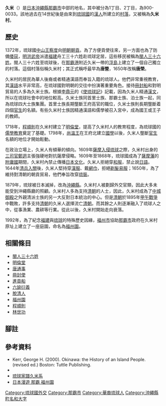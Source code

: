 {{coord|26.21744|N|127.675831|E|display=title}}
{{Lewchewan|img=Fukushuen Garden.JPG|imgwidth=200px|caption=在久米村原址上建立的[[福州園|福州園]]|kanji=久米村|kana=クニンラ<ref>http://ryukyu-lang.lib.u-ryukyu.ac.jp/srnh/details.php?ID=SN50577</ref>|romaji=Kuninra}}

'''久米'''（{{jpn|j=久米|hg=くめ|rm=Kume}}）是[[日本|日本]][[沖繩縣|沖繩縣]][[那霸市|那霸市]]中部的地名，其中被分為1丁目、2丁目，{{link-ja|日本郵便番號|日本の郵便番号|郵便番號}}為900-0033。該地過去在14世紀後是由來到[[琉球國|琉球國]]的[[漢人|漢人]]所建立的[[村落|村落]]，又被稱為'''久米村'''。

== 歷史 ==

1372年，琉球國[[中山王國|中山王]][[察度|察度]]向[[明朝|明朝]][[朝貢|朝貢]]。為了方便貢使往來，另一方面也為了防備[[倭寇|倭寇]]，[[明|明]][[洪武帝|洪武帝]]派遣[[福建|福建]]舟工三十六姓赴琉球定居，這些移民被稱為[[閩人三十六姓|閩人三十六姓]]。閩人三十六姓至琉球後，在[[那霸港|那霸港]]附近久米一帶的[[浮島|浮島]]上建立了一個自己獨立的村落。這個村落俗稱久米村；其正式稱呼最早為'''唐營'''，1650年改稱'''唐榮'''。

久米村的居民為華人後裔或者精通漢語而奉旨入籍的琉球人。他們非常重視教育，其[[漢語|漢語]]水平非常高，在琉球國對明朝的交往中扮演著重要角色。接待[[冊封船|冊封船]]和對明貿易的人多為久米士族。根據[[李鼎元|李鼎元]]的《[[使琉球記|使琉球記]]》記載，因為久米人精通[[漢文|漢文]]，所以在琉球社會中的地位較高。久米士族同首里士族、那霸士族、泊士族一起，同為琉球四大士族集團。首里士族長期壟斷王府高官的職位，久米士族則長期壟斷着四個[[官生|官生]]的名額。有些久米村士族因精通漢語和儒學被召入宮中，成為國王或王子的教師。

1718年，[[程順則|程順則]]在久米村建立了[[明倫堂|明倫堂]]，提高了久米村人的教育程度，為琉球國的[[儒學|儒學]][[教育|教育]]奠定了基礎。1798年，[[尚溫王|尚溫王]]在王府北建立[[國學_(琉球)|國學]]以後，久米人壟斷[[官生|官生]]名額的地位才開始鬆動。

在政治立場上，久米人有傾華的傾向。1609年[[薩摩入侵琉球|薩摩入侵琉球]]之際，久米村出身的[[三司官|三司官]][[鄭迵|鄭迵]]主張強硬地對抗薩摩侵略。1609年至1868年，琉球國成為了[[薩摩藩|薩摩藩]]的[[附庸國|附庸國]]期間，久米村內禁止傳播[[日本文化|日本文化]]。久米人拒絕穿[[和服|和服]]，禁止說[[日語|日語]]。1644年[[清兵入關|清兵入關]]後，久米人堅持穿[[漢服|漢服]]、戴[[網巾|網巾]]，拒絕[[剃髮易服|剃髮易服]]；1650年，為了維持對清朝的朝貢貿易，他們奉旨改穿[[琉裝|琉裝]]。

1879年，琉球被日本滅掉，改為[[沖繩縣|沖繩縣]]。久米村人被劃歸外交官類，因此大多未能受到沖繩縣廳的照顧。久米村人多為支持[[清朝|清朝]]的人士，因此，久米村成為了[[中城御殿|中城御殿]]之外親清派士族的另一大反對日本統治的中心。但是[[清朝|清朝]]於1895年[[甲午戰爭|甲午戰爭]]中戰敗，許多支持[[清朝|清朝]]的久米人選擇流亡[[清朝|清朝]]。而其餘之人則逐漸融入了琉球人之中，從事漁業、農耕等行業。從此以後，久米村開始走向衰落。

1992年，為了紀念[[福建|福建]]與[[琉球|琉球]]的特殊歷史因緣，[[福州市|福州市]]協助[[那霸市|那霸市]]政府在久米村原址上建立了一座庭園，命名為[[福州園|福州園]]。

== 相關條目 ==
*[[閩人三十六姓|閩人三十六姓]]
*[[明倫堂|明倫堂]]
*[[唐通事|唐通事]]
*[[冊封使|冊封使]]
*[[進貢船|進貢船]]
*[[六諭衍義|六諭衍義]]
*[[脫清人|脫清人]]
*[[福州園|福州園]]
*[[程順則|程順則]]
*[[林世功|林世功]]
== 腳註 ==
{{reflist}}

== 參考資料 ==
*Kerr, George H. (2000). Okinawa: the History of an Island People. (revised ed.) Boston: Tuttle Publishing. 
*[https://web.archive.org/web/20100329143954/http://kumesouseikai.jp/modules/kume36/ {{lang|ja|久米三十六姓とは？}}]
*[https://web.archive.org/web/20090422023254/http://www.geocities.jp/ryukyu_history/ryukyukafu/kahu_kume.html 琉球家譜久米系]
*[https://web.archive.org/web/20090514033017/http://www.e-japannavi.com/syuyu/oka_naha_fksyu.shtml 日本漫遊 那霸 福州園]

[[Category:琉球國外交|Category:琉球國外交]]
[[Category:那霸市|Category:那霸市]]
[[Category:華裔琉球人|Category:華裔琉球人]]
[[Category:沖繩縣町名和大字|Category:沖繩縣町名和大字]]